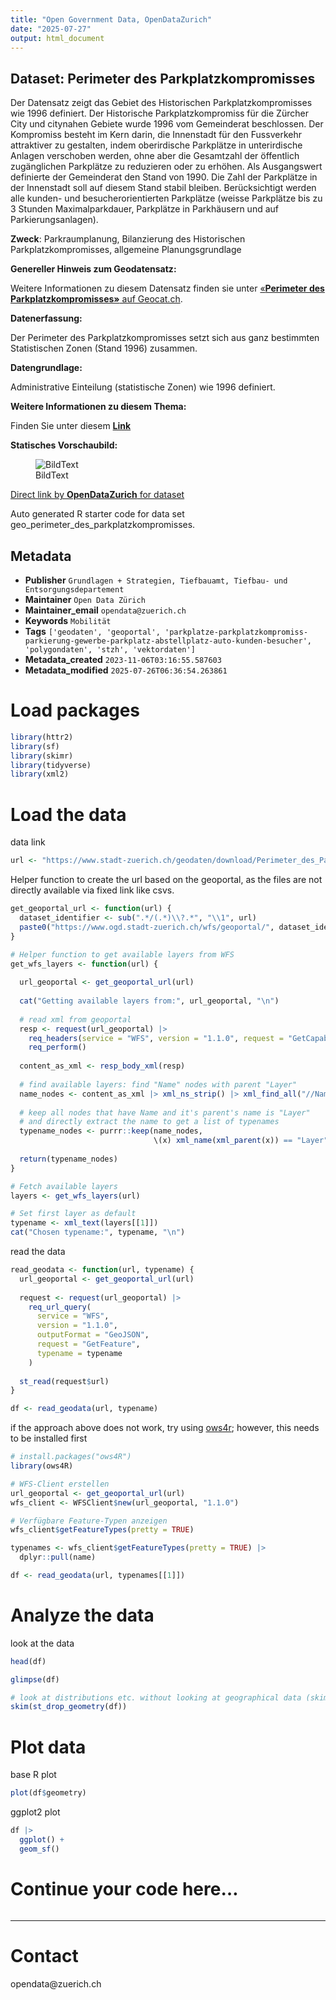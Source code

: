 ```yaml
---
title: "Open Government Data, OpenDataZurich"
date: "2025-07-27"
output: html_document
---
```


## Dataset: Perimeter des Parkplatzkompromisses

Der Datensatz zeigt das Gebiet des Historischen Parkplatzkompromisses wie 1996 definiert. Der Historische Parkplatzkompromiss für die Zürcher City und citynahen Gebiete wurde 1996 vom Gemeinderat beschlossen. Der Kompromiss besteht im Kern darin, die Innenstadt für den Fussverkehr attraktiver zu gestalten, indem oberirdische Parkplätze in unterirdische Anlagen verschoben werden, ohne aber die Gesamtzahl der öffentlich zugänglichen Parkplätze zu reduzieren oder zu erhöhen. Als Ausgangswert definierte der Gemeinderat den Stand von 1990. Die Zahl der Parkplätze in der Innenstadt soll auf diesem Stand stabil bleiben. Berücksichtigt werden alle kunden- und besucherorientierten Parkplätze (weisse Parkplätze bis zu 3 Stunden Maximalparkdauer, Parkplätze in Parkhäusern und auf Parkierungsanlagen). 

**Zweck**: Parkraumplanung, Bilanzierung des Historischen Parkplatzkompromisses, allgemeine Planungsgrundlage

**Genereller Hinweis zum Geodatensatz:**


Weitere Informationen zu diesem Datensatz finden sie unter [«**Perimeter des Parkplatzkompromisses»** auf Geocat.ch](https://www.geocat.ch/geonetwork/srv/ger/catalog.search#/metadata/813a3296-73d1-45b7-b88b-225fff04fef4).				
			   

**Datenerfassung:**

Der Perimeter des Parkplatzkompromisses setzt sich aus ganz bestimmten Statistischen Zonen (Stand 1996) zusammen.

**Datengrundlage:**

Administrative Einteilung (statistische Zonen) wie 1996 definiert.

**Weitere Informationen zu diesem Thema:**

Finden Sie unter diesem [**Link**](https://www.stadt-zuerich.ch/de/politik-und-verwaltung/politik-und-recht/stadtratsbeschluesse/2011/Mai/StZH_StRB_2011_0590.html)

**Statisches Vorschaubild:**

![BildText](https://www.gis.stadt-zuerich.ch/zueriplan_docs/geocat/813a3296-73d1-45b7-b88b-225fff04fef4.png)



[Direct link by **OpenDataZurich** for dataset](https://data.stadt-zuerich.ch/dataset/geo_perimeter_des_parkplatzkompromisses)

Auto generated R starter code for data set geo_perimeter_des_parkplatzkompromisses.

## Metadata

- **Publisher** `Grundlagen + Strategien, Tiefbauamt, Tiefbau- und Entsorgungsdepartement`
- **Maintainer** `Open Data Zürich`
- **Maintainer_email** `opendata@zuerich.ch`
- **Keywords** `Mobilität`
- **Tags** `['geodaten', 'geoportal', 'parkplatze-parkplatzkompromiss-parkierung-gewerbe-parkplatz-abstellplatz-auto-kunden-besucher', 'polygondaten', 'stzh', 'vektordaten']`
- **Metadata_created** `2023-11-06T03:16:55.587603`
- **Metadata_modified** `2025-07-26T06:36:54.263861`


# Load packages

```r
library(httr2)
library(sf)
library(skimr)
library(tidyverse)
library(xml2)
```

# Load the data

data link
```r
url <- "https://www.stadt-zuerich.ch/geodaten/download/Perimeter_des_Parkplatzkompromisses?format=geojson_link"
```


Helper function to create the url based on the geoportal, as the files are not directly available via fixed link like csvs.
```r
get_geoportal_url <- function(url) {
  dataset_identifier <- sub(".*/(.*)\\?.*", "\\1", url)
  paste0("https://www.ogd.stadt-zuerich.ch/wfs/geoportal/", dataset_identifier)
}
```

```r
# Helper function to get available layers from WFS
get_wfs_layers <- function(url) {
  
  url_geoportal <- get_geoportal_url(url)
  
  cat("Getting available layers from:", url_geoportal, "\n")
  
  # read xml from geoportal
  resp <- request(url_geoportal) |> 
    req_headers(service = "WFS", version = "1.1.0", request = "GetCapabilities") |> 
    req_perform()
  
  content_as_xml <- resp_body_xml(resp)
  
  # find available layers: find "Name" nodes with parent "Layer"
  name_nodes <- content_as_xml |> xml_ns_strip() |> xml_find_all("//Name")
  
  # keep all nodes that have Name and it's parent's name is "Layer"
  # and directly extract the name to get a list of typenames
  typename_nodes <- purrr::keep(name_nodes,
                                \(x) xml_name(xml_parent(x)) == "Layer")
  
  return(typename_nodes)
}

# Fetch available layers
layers <- get_wfs_layers(url)

# Set first layer as default
typename <- xml_text(layers[[1]])
cat("Chosen typename:", typename, "\n")
```

read the data
```r
read_geodata <- function(url, typename) {
  url_geoportal <- get_geoportal_url(url)
  
  request <- request(url_geoportal) |>
    req_url_query(
      service = "WFS",
      version = "1.1.0",
      outputFormat = "GeoJSON",
      request = "GetFeature",
      typename = typename
    )
  
  st_read(request$url)
}

df <- read_geodata(url, typename)
```

if the approach above does not work, try using [ows4r](https://eblondel.github.io/ows4R/); however, this needs to be installed first
```r
# install.packages("ows4R")
library(ows4R)

# WFS-Client erstellen
url_geoportal <- get_geoportal_url(url)
wfs_client <- WFSClient$new(url_geoportal, "1.1.0")

# Verfügbare Feature-Typen anzeigen
wfs_client$getFeatureTypes(pretty = TRUE)

typenames <- wfs_client$getFeatureTypes(pretty = TRUE) |> 
  dplyr::pull(name)

df <- read_geodata(url, typenames[[1]])
```

# Analyze the data

look at the data
```r
head(df)
```

```r
glimpse(df)
```

```r
# look at distributions etc. without looking at geographical data (skim cannot deal with geometries)
skim(st_drop_geometry(df))
```

# Plot data

base R plot
```r
plot(df$geometry)
```

ggplot2 plot
```r
df |>
  ggplot() +
  geom_sf()
```

# Continue your code here...

```r

```

------------------------------------------------------------------------

# Contact

opendata@zuerich.ch
